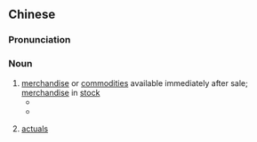 {{also|现货}}
==Chinese==
{{zh-forms|s=现货}}

===Pronunciation===
{{zh-pron
|m=xiànhuò
|c=jin6 fo3
|cat=n
}}

===Noun===
{{zh-noun}}

# [[merchandise]] or [[commodities]] available immediately after sale; [[merchandise]] in [[stock]]
#* {{zh-x|這 個 商店 有 相當 一 批 皮 鞋 '''現貨'''。|The store had quite an array of leather shoes '''in stock'''.}}
#* {{zh-x|你們 有 灰色 套 頭 毛衣 的 '''現貨''' 嗎？|Have you any grey pullovers '''in stock'''?}}
# {{lb|zh|investment}} [[actuals]]
